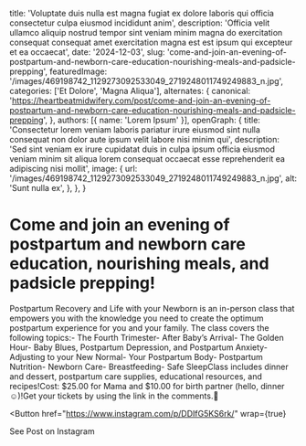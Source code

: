   title: 'Voluptate duis nulla est magna fugiat ex dolore laboris qui officia consectetur culpa eiusmod incididunt anim',
  description: 'Officia velit ullamco aliquip nostrud tempor sint veniam minim magna do exercitation consequat consequat amet exercitation magna est est ipsum qui excepteur et ea occaecat',
  date: '2024-12-03',
  slug: 'come-and-join-an-evening-of-postpartum-and-newborn-care-education-nourishing-meals-and-padsicle-prepping',
  featuredImage: '/images/469198742_1129273092533049_2719248011749249883_n.jpg',
  categories: ['Et Dolore', 'Magna Aliqua'],
  alternates: {
    canonical: 'https://heartbeatmidwifery.com/post/come-and-join-an-evening-of-postpartum-and-newborn-care-education-nourishing-meals-and-padsicle-prepping',
  },
  authors: [{ name: 'Lorem Ipsum' }],
  openGraph: {
    title: 'Consectetur lorem veniam laboris pariatur irure eiusmod sint nulla consequat non dolor aute ipsum velit labore nisi minim qui',
    description: 'Sed sint veniam ex irure cupidatat duis in culpa ipsum officia eiusmod veniam minim sit aliqua lorem consequat occaecat esse reprehenderit ea adipiscing nisi mollit',
    image: {
      url: '/images/469198742_1129273092533049_2719248011749249883_n.jpg',
      alt: 'Sunt nulla ex',
    },
  },
}


# Come and join an evening of postpartum and newborn care education, nourishing meals, and padsicle prepping!

<Gallery>
  <GalleryItem
    src="/images/469198742_1129273092533049_2719248011749249883_n.jpg"
    size="large"
  />
</Gallery>

Postpartum Recovery and Life with your Newborn is an in-person class that empowers you with the knowledge you need to create the optimum postpartum experience for you and your family. The class covers the following topics:- The Fourth Trimester- After Baby’s Arrival- The Golden Hour- Baby Blues, Postpartum Depression, and Postpartum Anxiety- Adjusting to your New Normal- Your Postpartum Body- Postpartum Nutrition- Newborn Care- Breastfeeding- Safe SleepClass includes dinner and dessert, postpartum care supplies, educational resources, and recipes!Cost: $25.00 for Mama and $10.00 for birth partner (hello, dinner☺️)!Get your tickets by using the link in the comments.🤍

<Button
  href="https://www.instagram.com/p/DDIfG5KS6rk/"
  wrap={true}
>
  See Post on Instagram
</Button>
